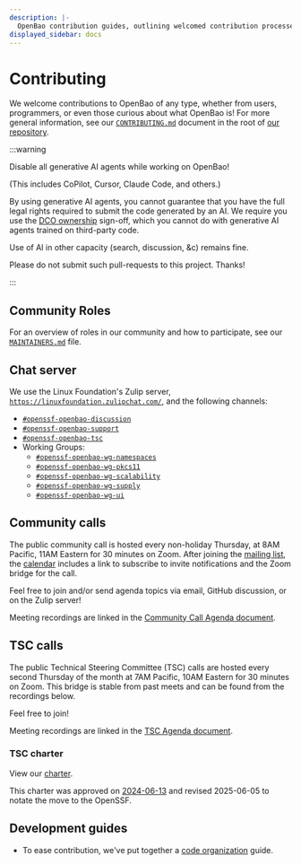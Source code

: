```yaml
---
description: |-
  OpenBao contribution guides, outlining welcomed contribution processes and providing an in-depth overview of the code base.
displayed_sidebar: docs
---
```


# Contributing

We welcome contributions to OpenBao of any type, whether from users,
programmers, or even those curious about what OpenBao is! For more
general information, see our [`CONTRIBUTING.md`](https://github.com/openbao/openbao/blob/main/CONTRIBUTING.md)
document in the root of [our repository](https://github.com/openbao/openbao).

:::warning

Disable all generative AI agents while working on OpenBao!

(This includes CoPilot, Cursor, Claude Code, and others.)

By using generative AI agents, you cannot guarantee that you have the full
legal rights required to submit the code generated by an AI. We require you
use the [DCO ownership](https://developercertificate.org/) sign-off, which
you cannot do with generative AI agents trained on third-party code.

Use of AI in other capacity (search, discussion, &c) remains fine.

Please do not submit such pull-requests to this project. Thanks!

:::

## Community Roles

For an overview of roles in our community and how to participate, see our
[`MAINTAINERS.md`](https://github.com/openbao/openbao/blob/main/MAINTAINERS.md)
file.

## Chat server

We use the Linux Foundation's Zulip server,
[`https://linuxfoundation.zulipchat.com/`](https://linuxfoundation.zulipchat.com/),
and the following channels:

- [`#openssf-openbao-discussion`](https://linuxfoundation.zulipchat.com/#narrow/channel/529890-openssf-openbao-discussion)
- [`#openssf-openbao-support`](https://linuxfoundation.zulipchat.com/#narrow/channel/530381-openssf-openbao-support)
- [`#openssf-openbao-tsc`](https://linuxfoundation.zulipchat.com/#narrow/channel/530382-openssf-openbao-tsc)
- Working Groups:
  - [`#openssf-openbao-wg-namespaces`](https://linuxfoundation.zulipchat.com/#narrow/channel/532995-openssf-openbao-wg-namespaces)
  - [`#openssf-openbao-wg-pkcs11`](https://linuxfoundation.zulipchat.com/#narrow/channel/532994-openssf-openbao-wg-pkcs11)
  - [`#openssf-openbao-wg-scalability`](https://linuxfoundation.zulipchat.com/#narrow/channel/532998-openssf-openbao-wg-scalability)
  - [`#openssf-openbao-wg-supply`](https://linuxfoundation.zulipchat.com/#narrow/channel/532999-openssf-openbao-wg-supply)
  - [`#openssf-openbao-wg-ui`](https://linuxfoundation.zulipchat.com/#narrow/channel/532997-openssf-openbao-wg-ui)

## Community calls

The public community call is hosted every non-holiday Thursday, at 8AM Pacific,
11AM Eastern for 30 minutes on Zoom. After joining the [mailing
list](https://lists.openssf.org/g/openbao), the [calendar](https://lists.openssf.org/g/openbao/calendar)
includes a link to subscribe to invite notifications and the Zoom bridge for
the call.

Feel free to join and/or send agenda topics via email, GitHub discussion, or
on the Zulip server!

Meeting recordings are linked in the [Community Call Agenda document](https://docs.google.com/document/d/1HZOjDpm0i2fD-W26FkmMQQStVYFgX3evP-nMpgiGmsA).

## TSC calls

The public Technical Steering Committee (TSC) calls are hosted every second
Thursday of the month at 7AM Pacific, 10AM Eastern for 30 minutes on Zoom.
This bridge is stable from past meets and can be found from the recordings
below.

Feel free to join!

Meeting recordings are linked in the [TSC Agenda document](https://docs.google.com/document/d/1oNqm4GXCsIZbcNHsIqft4kgciRcuwS9rrIRGXlMz1yg).

### TSC charter

View our [charter](https://github.com/openbao/openbao/blob/main/CHARTER.md).

This charter was approved on [2024-06-13](https://lf-edge.atlassian.net/wiki/spaces/OP/pages/15211981/2024-06-13+OpenBao+TSC+Meeting) and revised 2025-06-05 to notate the move to the OpenSSF.

## Development guides

 - To ease contribution, we've put together a [code organization](code-organization.mdx)
   guide.
